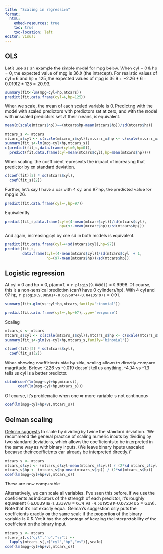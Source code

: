 ```yaml
---
title: "Scaling in regression"
format:
  html:
    embed-resources: true
    toc: true
    toc-location: left
editor: visual
---
```


## OLS

Let's use as an example the simple model for mpg below. When cyl = 0 & hp = 0, the expected value of mpg is 36.9 (the intercept). For realistic values of cyl = 6 and hp = 125, the expected values of mpg is $36.9+-2.26*6-0.01912*125=20.93$.

```r
summary(fit<-lm(mpg~cyl+hp,mtcars))
predict(fit,data.frame(cyl=6,hp=125))
```

When we scale, the mean of each scaled variable is 0. Predicting with the model with scaled predictors with predictors set at zero, and with the model with unscaled predictors set at their means, is equivalent.

```r
mean(c(scale(mtcars$hp))==(mtcars$hp-mean(mtcars$hp))/sd(mtcars$hp))
```

```r
mtcars_s <- mtcars
mtcars_s$cyl <- c(scale(mtcars_s$cyl));mtcars_s$hp <- c(scale(mtcars_s$hp));
summary(fit_s<-lm(mpg~cyl+hp,mtcars_s))
c(predict(fit_s,data.frame(cyl=0,hp=0)),
  predict(fit,data.frame(cyl=mean(mtcars$cyl),hp=mean(mtcars$hp))))
```

When scaling, the coefficient represents the impact of increasing that predictor by on standard deviation.

```r
c(coef(fit)[2] * sd(mtcars$cyl),
  coef(fit_s)[2])
```

Further, let's say I have a car with 4 cyl and 97 hp, the predicted value for mpg is 26.

```r
predict(fit,data.frame(cyl=4,hp=97))
```

Equivalently

```r
predict(fit_s,data.frame(cyl=(4-mean(mtcars$cyl))/sd(mtcars$cyl),
                         hp=(97-mean(mtcars$hp))/sd(mtcars$hp)))
```

And again, increasing cyl by one sd in both models is equivalent.

```r
predict(fit,data.frame(cyl=4+sd(mtcars$cyl),hp=97))
predict(fit_s,
        data.frame(cyl=(4-mean(mtcars$cyl))/sd(mtcars$cyl) + 1,
                   hp=(97-mean(mtcars$hp))/sd(mtcars$hp)))
```

## Logistic regression

At cyl = 0 and hp = 0, p(am=1) = `r plogis(9.08901)` = 0.9998. Of course, this is a non-sensical prediction (can't have 0 cylinders/hp). With 4 cyl and 97 hp, `r plogis(9.08901+-0.68950*4+-0.04135*97)` = 0.91.

```r
summary(fit<-glm(vs~cyl+hp,mtcars,family='binomial'))
```

```r
predict(fit,data.frame(cyl=4,hp=97),type='response')
```

Scaling

```r
mtcars_s <- mtcars
mtcars_s$cyl <- c(scale(mtcars_s$cyl));mtcars_s$hp <- c(scale(mtcars_s$hp));
summary(fit_s<-glm(vs~cyl+hp,mtcars_s,family='binomial'))
```

```r
c(coef(fit)[2] * sd(mtcars$cyl),
  coef(fit_s)[2])
```

When showing coefficients side by side, scaling allows to directly compare magnitude. Below: -2.26 vs -0.019 doesn't tell us anything, -4.04 vs -1.3 tells us cyl is a better predictor.

```r
cbind(coef(lm(mpg~cyl+hp,mtcars)),
      coef(lm(mpg~cyl+hp,mtcars_s)))
```

Of course, it's problematic when one or more variable is not continuous

```r
coef(lm(mpg~cyl+hp+vs,mtcars_s))
```

## Gelman scaling

[Gelman suggests](https://onlinelibrary.wiley.com/doi/pdf/10.1002/sim.3107?casa_token=ViLc1x5Km7YAAAAA:lKAgtN697ynv4GPuxEsilFMuMQOJR4wGI177YxV-QU_HHn54-s9glomDdffWmBFG8nf7VvmDHFrWT1I7) to scale by dividing by twice the standard deviation. "We recommend the general practice of scaling numeric inputs by dividing by two standard deviations, which allows the coefficients to be interpreted in the same way as with binary inputs. (We leave binary inputs unscaled because their coefficients can already be interpreted directly.)"

```r
mtcars_s <- mtcars
mtcars_s$cyl <- (mtcars_s$cyl-mean(mtcars_s$cyl)) / (2*sd(mtcars_s$cyl))
mtcars_s$hp <- (mtcars_s$hp-mean(mtcars_s$hp)) / (2*sd(mtcars_s$hp))
coef(lm(mpg~cyl+hp+vs,mtcars_s))
```

These are now comparable.

Alternatively, we can scale all variables. I've seen this before. If we use the coeficients as indicators of the strength of each predictor, it's roughly equivalent (-9.003918/-1.333978 = 6.74 vs -4.5019591/-0.6723465 = 6.69). Note that it's not exactly equal. Gelman's suggestion only puts the coefficients exactly on the same scale if the proportion of the binary variable is 0.5. Yet it has the advantage of keeping the interpretability of the coefficient on the binary input.

```r
mtcars_s <- mtcars
mtcars_s[,c("cyl","hp","vs")] <- 
  lapply(mtcars_s[,c("cyl","hp","vs")],scale)
coef(lm(mpg~cyl+hp+vs,mtcars_s))
```
